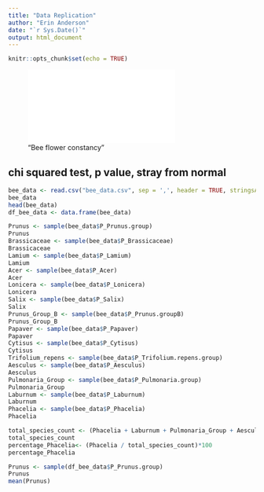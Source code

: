 ```yaml
---
title: "Data Replication"
author: "Erin Anderson"
date: "`r Sys.Date()`"
output: html_document
---
```


```r
knitr::opts_chunk$set(echo = TRUE)
```

!["Bee flower constancy"](/Users/erin/desktop/bee_flower_consistency.pdf)


## chi squared test, p value, stray from normal
```r
bee_data <- read.csv("bee_data.csv", sep = ',', header = TRUE, stringsAsFactors = TRUE)
bee_data
head(bee_data)
df_bee_data <- data.frame(bee_data)
```
```r
Prunus <- sample(bee_data$P_Prunus.group)
Prunus
Brassicaceae <- sample(bee_data$P_Brassicaceae)
Brassicaceae
Lamium <- sample(bee_data$P_Lamium)
Lamium
Acer <- sample(bee_data$P_Acer)
Acer
Lonicera <- sample(bee_data$P_Lonicera)
Lonicera
Salix <- sample(bee_data$P_Salix)
Salix
Prunus_Group_B <- sample(bee_data$P_Prunus.groupB)
Prunus_Group_B
Papaver <- sample(bee_data$P_Papaver)
Papaver
Cytisus <- sample(bee_data$P_Cytisus)
Cytisus
Trifolium_repens <- sample(bee_data$P_Trifolium.repens.group)
Aesculus <- sample(bee_data$P_Aesculus)
Aesculus
Pulmonaria_Group <- sample(bee_data$P_Pulmonaria.group)
Pulmonaria_Group
Laburnum <- sample(bee_data$P_Laburnum)
Laburnum
Phacelia <- sample(bee_data$P_Phacelia)
Phacelia
```

```r
total_species_count <- (Phacelia + Laburnum + Pulmonaria_Group + Aesculus + Cytisus + Papaver + Prunus_Group_B + Salix + Lonicera + Acer + Lamium + Brassicaceae + Prunus)
total_species_count
percentage_Phacelia<- (Phacelia / total_species_count)*100
percentage_Phacelia
```

```r
Prunus <- sample(df_bee_data$P_Prunus.group)
Prunus
mean(Prunus)
```